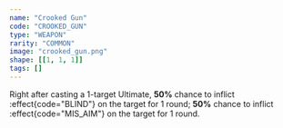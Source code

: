 ```yaml
---
name: "Crooked Gun"
code: "CROOKED_GUN"
type: "WEAPON"
rarity: "COMMON"
image: "crooked_gun.png"
shape: [[1, 1, 1]]
tags: []
---
```


Right after casting a 1-target Ultimate, **50%** chance to inflict :effect{code="BLIND"} on the target for 1 round; **50%** chance to inflict :effect{code="MIS_AIM"} on the target for 1 round.